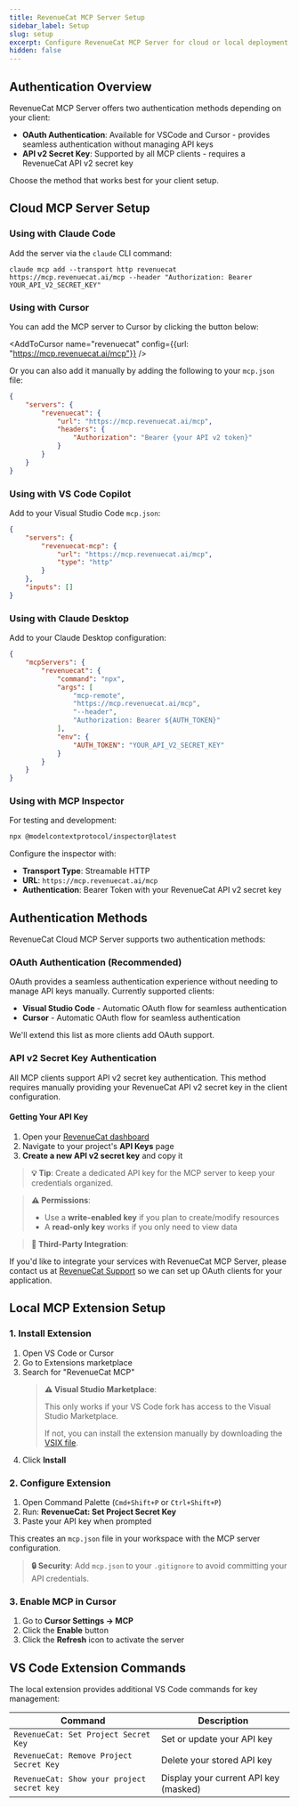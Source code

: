 ```yaml
---
title: RevenueCat MCP Server Setup
sidebar_label: Setup
slug: setup
excerpt: Configure RevenueCat MCP Server for cloud or local deployment
hidden: false
---
```



## Authentication Overview

RevenueCat MCP Server offers two authentication methods depending on your client:

- **OAuth Authentication**: Available for VSCode and Cursor - provides seamless authentication without managing API keys
- **API v2 Secret Key**: Supported by all MCP clients - requires a RevenueCat API v2 secret key

Choose the method that works best for your client setup.

## Cloud MCP Server Setup

### Using with Claude Code

Add the server via the `claude` CLI command:
```
claude mcp add --transport http revenuecat https://mcp.revenuecat.ai/mcp --header "Authorization: Bearer YOUR_API_V2_SECRET_KEY"
```

### Using with Cursor

You can add the MCP server to Cursor by clicking the button below:

<AddToCursor 
  name="revenuecat" 
  config={{url: "https://mcp.revenuecat.ai/mcp"}} 
/>

Or you can also add it manually by adding the following to your `mcp.json` file:

```json
{ 
    "servers": {
        "revenuecat": {
            "url": "https://mcp.revenuecat.ai/mcp",
            "headers": {
                "Authorization": "Bearer {your API v2 token}"
            }
        }
    }
}
```

### Using with VS Code Copilot

Add to your Visual Studio Code `mcp.json`:

```json
{
	"servers": {
		"revenuecat-mcp": {
			"url": "https://mcp.revenuecat.ai/mcp",
			"type": "http"
		}
	},
	"inputs": []
}
```

### Using with Claude Desktop

Add to your Claude Desktop configuration:

```json
{
    "mcpServers": {
        "revenuecat": {
            "command": "npx",
            "args": [
                "mcp-remote",
                "https://mcp.revenuecat.ai/mcp",
                "--header",
                "Authorization: Bearer ${AUTH_TOKEN}"
            ],
            "env": {
                "AUTH_TOKEN": "YOUR_API_V2_SECRET_KEY"
            }
        }
    }
}
```

### Using with MCP Inspector

For testing and development:

```bash
npx @modelcontextprotocol/inspector@latest
```

Configure the inspector with:

- **Transport Type**: Streamable HTTP
- **URL**: `https://mcp.revenuecat.ai/mcp`
- **Authentication**: Bearer Token with your RevenueCat API v2 secret key


## Authentication Methods

RevenueCat Cloud MCP Server supports two authentication methods:

### OAuth Authentication (Recommended)

OAuth provides a seamless authentication experience without needing to manage API keys manually. Currently supported clients:

- **Visual Studio Code** - Automatic OAuth flow for seamless authentication
- **Cursor** - Automatic OAuth flow for seamless authentication

We'll extend this list as more clients add OAuth support.

### API v2 Secret Key Authentication

All MCP clients support API v2 secret key authentication. This method requires manually providing your RevenueCat API v2 secret key in the client configuration.

#### Getting Your API Key

1. Open your [RevenueCat dashboard](https://app.revenuecat.com/)
2. Navigate to your project's **API Keys** page  
3. **Create a new API v2 secret key** and copy it

> **💡 Tip**: Create a dedicated API key for the MCP server to keep your credentials organized.

> **⚠️ Permissions**:
>
> - Use a **write-enabled key** if you plan to create/modify resources
> - A **read-only key** works if you only need to view data

> **🔧 Third-Party Integration**:
>
If you'd like to integrate your services with RevenueCat MCP Server, please contact us at [RevenueCat Support](mailto:support@revenuecat.com) so we can set up OAuth clients for your application.

## Local MCP Extension Setup

### 1. Install Extension

1. Open VS Code or Cursor
2. Go to Extensions marketplace
3. Search for "RevenueCat MCP"
   > **⚠️ Visual Studio Marketplace**:
   >
   > This only works if your VS Code fork has access to the Visual Studio Marketplace.
   >
   > If not, you can install the extension manually by downloading the [VSIX file](https://drive.google.com/file/d/1VcyqirfdJtrAMuDnMTBkU8USCbdvMTMn/view?usp=share_link).
4. Click **Install**

### 2. Configure Extension

1. Open Command Palette (`Cmd+Shift+P` or `Ctrl+Shift+P`)
2. Run: **RevenueCat: Set Project Secret Key**
3. Paste your API key when prompted

This creates an `mcp.json` file in your workspace with the MCP server configuration.

> **🔒 Security**: Add `mcp.json` to your `.gitignore` to avoid committing your API credentials.

### 3. Enable MCP in Cursor

1. Go to **Cursor Settings → MCP**
2. Click the **Enable** button
3. Click the **Refresh** icon to activate the server

## VS Code Extension Commands

The local extension provides additional VS Code commands for key management:

| Command                                    | Description                           |
| ------------------------------------------ | ------------------------------------- |
| `RevenueCat: Set Project Secret Key`       | Set or update your API key            |
| `RevenueCat: Remove Project Secret Key`    | Delete your stored API key            |
| `RevenueCat: Show your project secret key` | Display your current API key (masked) |
